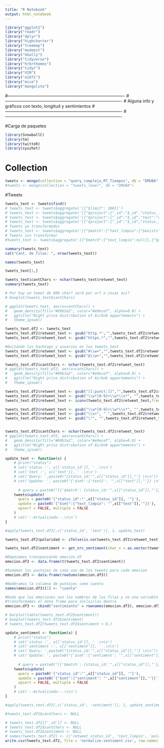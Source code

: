 ```yaml
---
title: "R Notebook"
output: html_notebook
---
```


```r
library("ggplot2")
library("readr")
library("dplyr")
library("highcharter")
library("treemap")
library("modeest")
library("GGally")
library("tidyverse")
library("hrbrthemes")
library("tidyr")
library("VIM")
library("e1071")
library("mice")
library("mongolite")

```
#----------------------------------------------------------------------------------
#----------------------------------------------------------------------------------
#  Alguna info y gráficos con texto, longitud y sentimientos
#----------------------------------------------------------------------------------
#----------------------------------------------------------------------------------

#Carga de paquetes

```r
library(SnowballC)
library(tm)
library(twitteR)
library(syuzhet)
```

# Collection

```r
tweets <- mongo(collection = "query_compleja_RT_Tiempos", db = "DMUBA")
#tweets <- mongo(collection = "tweets_lower", db = "DMUBA")
```

#Tweets

```r
tweets_text <- tweets$find()
# tweets_text <- tweets$aggregate('[{"$limit": 100}]')
# tweets_text <- tweets$aggregate('[{"$project":{"_id":"$_id","status_id":"$status_id","text":"$text"}},{"$limit": 100}]')
# tweets_text <- tweets$aggregate('[{"$project":{"_id":"$_id","text":"$text"}}]')
# tweets_text <- tweets$aggregate('[{"$project":{"_id":"$_id","status_id":"$status_id","text":"$text"}},{"$limit": 100}]')
# Tweets ya transformados
# tweets_text <- tweets$aggregate('[{"$match":{"text_limpio":{"$exists":"true","$ne":""}}},{"$project":{"_id":"$_id","status_id":"$status_id","text":"$text","text_limpio":"$text_limpio"}}]')
# Tweets sin transformar
#tweets_text <- tweets$aggregate('[{"$match":{"text_limpio":null}},{"$project":{"_id":"$_id","status_id":"$status_id","text":"$text"}},{"$limit":30000}]')
```


```r
summary(tweets_text)
cat("Cant. de filas: ", nrow(tweets_text))
```

```r
names(tweets_text)
```


```r
tweets_text[1,]
```


```r
tweets_text$cantChars <- nchar(tweets_text$retweet_text)
summary(tweets_text)
```


```r
# Por hay un tweet de 900 char? será por url o cosas así?
# boxplot(tweets_text$cantChars)
```


```r

# ggplot(tweets_text, aes(x=cantChars)) +
#   geom_density(fill="#69b3a2", color="#e9ecef", alpha=0.8) +
#   ggtitle("Night price distribution of Airbnb appartements") +
#   theme_ipsum()
```


```r
tweets_text.df2 <- tweets_text
tweets_text.df2$retweet_text <- gsub("http.*","",tweets_text.df2$retweet_text)
tweets_text.df2$retweet_text <- gsub("https.*","",tweets_text.df2$retweet_text)

#Quitando los hashtags y usuarios en los tweets_text
tweets_text.df2$retweet_text <- gsub("#\\w+","",tweets_text.df2$retweet_text)
tweets_text.df2$retweet_text <- gsub("@\\w+","",tweets_text.df2$retweet_text)

```


```r
tweets_text.df2$cantChars <- nchar(tweets_text.df2$retweet_text)
# ggplot(tweets_text.df2, aes(x=cantChars)) +
#   geom_density(fill="#69b3a2", color="#e9ecef", alpha=0.8) +
#   ggtitle("Night price distribution of Airbnb appartements") +
#   theme_ipsum()
```


```r
tweets_text.df2$retweet_text <- gsub("[[:punct:]]","",tweets_text.df2$retweet_text)
tweets_text.df2$retweet_text <- gsub("\\w*[0-9]+\\w*\\s*", "",tweets_text.df2$retweet_text)
tweets_text.df2$retweet_text <- iconv(tweets_text.df2$retweet_text,from="UTF-8",to="ASCII//TRANSLIT"); #Sin acentos

tweets_text.df2$retweet_text <- gsub("\\w*[0-9]+\\w*\\s*", "",tweets_text.df2$retweet_text)
tweets_text.df2$retweet_text <- gsub("\\s+", " ",tweets_text.df2$retweet_text)
tweets_text.df2$retweet_text <- gsub("\"", "",tweets_text.df2$retweet_text)


tweets_text.df2$cantChars <- nchar(tweets_text.df2$retweet_text)
# ggplot(tweets_text.df2, aes(x=cantChars)) +
#   geom_density(fill="#69b3a2", color="#e9ecef", alpha=0.8) +
#   ggtitle("Night price distribution of Airbnb appartements") +
#   theme_ipsum()
```

```r
update_text <- function(x) {
    # print("status")
    # cat('status :', x[['status_id']], ' .\n\n')
    # cat('text :', x[['text']], ' .\n\n')
    # cat('Query: ',paste0("{status_id:'",x[["status_id"]],"'} \n\n"))
    # cat('Update: ', paste0("{'$set':{'text2': '",x[["text"]],"'}} \n\n"))
    
      # query = paste0("[{'$match': {status_id:'",x[["status_id"]],"'}}]"), 
    tweets$update(
      query = paste0('{"status_id":"',x[["status_id"]], '"}'), 
      update = paste0('{"$set":{"text_limpio": "',x[["text"]],'"}}'), 
      upsert = FALSE, multiple = FALSE
    )
    # cat('--Actualizado--.\n\n')
}
```


```r
#apply(tweets_text.df2[,c('status_id', 'text')], 1, update_text)
```

```r
tweets_text.df2$polaridad <- ifelse(is.na(tweets_text.df2$retweet_text), 0, get_sentiment(method = "nrc", char_v = as.vector(tweets_text.df2$retweet_text), language = "spanish"))
```

```r
tweets_text.df2$sentiment <- get_nrc_sentiment(char_v = as.vector(tweets_text.df2$retweet_text), language = "spanish")
```

```r

#Empezamos transponiendo emocion.df
emocion.df3 <- data.frame(t(tweets_text.df2$sentiment))

#Sumamos los puntajes de cada uno de los tweets para cada emocion
emocion.df3 <- data.frame(rowSums(emocion.df3))

#Nombramos la columna de puntajes como cuenta
names(emocion.df3)[1] <- "cuenta"

#Dado que las emociones son los nombres de las filas y no una variable
#transformamos el data frame para incluirlas dentro
emocion.df3 <- cbind("sentimiento" = rownames(emocion.df3), emocion.df3)

```

```r
# barplot(table(tweets_text.df2$sentiment))
# boxplot(tweets_text.df2$sentiment)
# tweets_text.df2[tweets_text.df2$sentiment < 0,]
```

```r
update_sentiment <- function(x) {
    # print("status")
    # cat('status :', x[['status_id']], ' .\n\n')
    # cat('sentiment :', x[['sentiment']], ' .\n\n')
    # cat('Query: ',paste0("{status_id:'",x[["status_id"]],"'} \n\n"))
    # cat('Update: ', paste0("{'$set':{'sentiment': '",x[["sentiment"]],"'}} \n\n"))
    
      # query = paste0("[{'$match': {status_id:'",x[["status_id"]],"'}}]"), 
    tweets$update(
      query = paste0('{"status_id":"',x[["status_id"]], '"}'), 
      update = paste0('{"$set":{"sentiment": "',x[["sentiment"]],'"}}'), 
      upsert = FALSE, multiple = FALSE
    )
    # cat('--Actualizado--.\n\n')
}
```


```r
#apply(tweets_text.df2[,c('status_id', 'sentiment')], 1, update_sentiment)
```


```r
#tweets_text.df2$cantChars <- NULL
```

```r
# tweets_text.df2[['_id']] <- NULL
# tweets_text.df2$cantChars <- NULL
# tweets_text.df2$sentiment <- NULL
# names(tweets_text.df2) <- c('retweet_status_id', 'text_limpio', 'polaridad')
write.csv(tweets_text.df2, file = 'normalize-sentiment.csv', row.names = FALSE)
```

